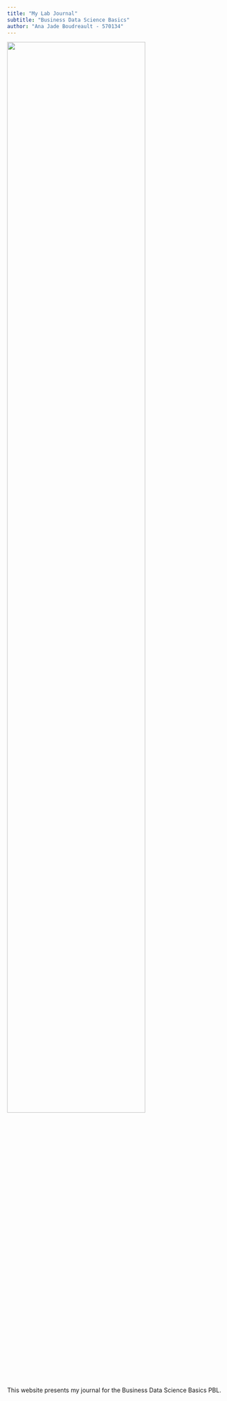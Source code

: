 ```yaml
---
title: "My Lab Journal"
subtitle: "Business Data Science Basics"
author: "Ana Jade Boudreault - 570134"
---
```


![](assets/logo/TIE_logo.svg){width="80%" fig-align="center"}

This website presents my journal for the Business Data Science Basics PBL.